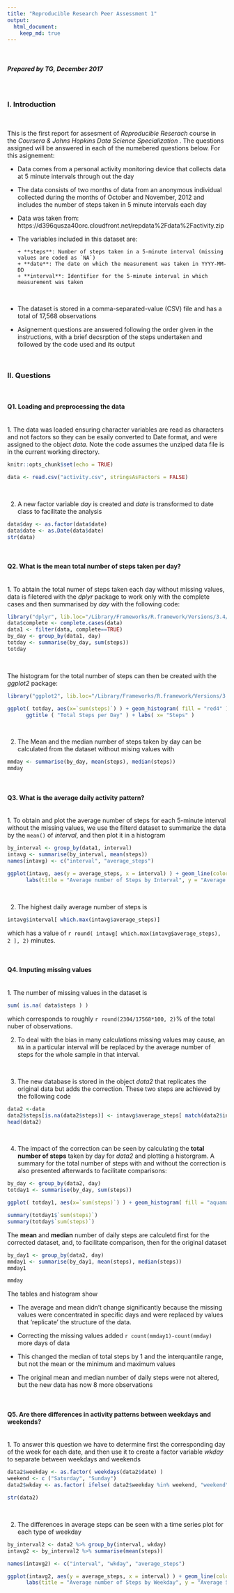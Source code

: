 ```yaml
---
title: "Reproducible Research Peer Assessment 1"
output: 
  html_document:
    keep_md: true
---
```


<br>

##### Prepared by *TG*, December 2017 

<br>

### I. Introduction

<br>

This is the first report for assesment of *Reproducible Reserach* course in the *Coursera & Johns Hopkins Data Science Specialization* . The questions assigned will be answered in each of the numebered questions below. For this asignement:

* Data comes from a personal activity monitoring device that collects data at 5 minute intervals through out the day

* The data consists of two months of data from an anonymous individual collected during the months of October and November, 2012 and includes the number of steps taken in 5 minute intervals each day

* Data was taken from: https://d396qusza40orc.cloudfront.net/repdata%2Fdata%2Factivity.zip

* The variables included in this dataset are:

      + **steps**: Number of steps taken in a 5-minute interval (missing values are coded as `NA`)
      + **date**: The date on which the measurement was taken in YYYY-MM-DD
      + **interval**: Identifier for the 5-minute interval in which measurement was taken
  
<br>

* The dataset is stored in a comma-separated-value (CSV) file and has a total of 17,568 observations

* Asignement questions are answered following the order given in the instructions, with a brief decsrption of the steps undertaken and followed by the code used and its output

<br>

### II. Questions

<br>

#### Q1. Loading and preprocessing the data
<br>
1. The data was loaded ensuring character variables are read as characters and not factors so they can be esaily converted to Date format, and were assigned to the object *data*. Note the code assumes the unziped data file is in the current working directory.


```r

knitr::opts_chunk$set(echo = TRUE)

```

```r

data <- read.csv("activity.csv", stringsAsFactors = FALSE)

```

<br>

2. A new factor variable *day* is created and *date* is transformed to date class to facilitate the analysis
<br>
```r
data$day <- as.factor(data$date)
data$date <- as.Date(data$date)
str(data)

```

<br>

#### Q2. What is the mean total number of steps taken per day?
<br>
1. To abtain the total numer of steps taken each day without missing values, data is filetered with the *dplyr* package to work only with the complete cases and then summarised by *day* with the following code:

```r

library("dplyr", lib.loc="/Library/Frameworks/R.framework/Versions/3.4/Resources/library")
data$complete <- complete.cases(data)
data1 <- filter(data, complete==TRUE)
by_day <- group_by(data1, day)
totday <- summarise(by_day, sum(steps))
totday

```

<br>

The histogram for the total number of steps can then be created with the *ggplot2* package:

```r

library("ggplot2", lib.loc="/Library/Frameworks/R.framework/Versions/3.4/Resources/library")

ggplot( totday, aes(x=`sum(steps)`) ) + geom_histogram( fill = "red4" ) +
      ggtitle ( "Total Steps per Day" ) + labs( x= "Steps" )

```

<br>  


2. The Mean and the median number of steps taken by day can be calculated from the dataset without mising values with

```r

mmday <- summarise(by_day, mean(steps), median(steps))
mmday

```

<br>

#### Q3. What is the average daily activity pattern?
<br>
1. To obtain and plot the average number of steps for each 5-minute interval without the missing values, we use the filterd dataset to summarize the data by the `mean()` of *interval*, and then plot it in a histogram

```r
by_interval <- group_by(data1, interval)
intavg <- summarise(by_interval, mean(steps))
names(intavg) <- c("interval", "average_steps")

ggplot(intavg, aes(y = average_steps, x = interval) ) + geom_line(color = "red4") +
      labs(title = "Average number of Steps by Interval", y = "Average Steps", x = "Interval")
```

<br>

2. The highest daily average number of steps is

```r
intavg$interval[ which.max(intavg$average_steps)]
```

which has a value of `r round( intavg[ which.max(intavg$average_steps), 2 ], 2)` minutes.

<br>


#### Q4. Imputing missing values
<br>
1. The number of missing values in the dataset is 

```r
sum( is.na( data$steps ) )
```

which corresponds to roughly `r round(2304/17568*100, 2)`% of the total nuber of observations.

2. To deal with the bias in many calculations missing values may cause, an `NA` in a particular interval will be replaced by the average number of steps for the whole sample in that interval. 

<br>

3. The new database is stored in the object *data2* that replicates the original data but adds the correction. These two steps are achieved by the following code

```r
data2 <-data
data2$steps[is.na(data2$steps)] <- intavg$average_steps[ match(data2$interval[ is.na(data2$steps) ], intavg$interval)]
head(data2)
```

<br>

4. The impact of the correction can be seen by calculating the **total number of steps** taken by day for *data2* and plotting a historgram. A summary for the total number of steps with and without the correction is also presented afterwards to facilitate comparisons:

```r

by_day <- group_by(data2, day)
totday1 <- summarise(by_day, sum(steps))

ggplot( totday1, aes(x=`sum(steps)`) ) + geom_histogram( fill = "aquamarine4" ) +ggtitle ( "Total Steps per Day after Correction" ) + labs( x= "Steps" )

summary(totday1$`sum(steps)`)
summary(totday$`sum(steps)`)

```


The **mean** and **median** number of daily steps are calculetd first for the corrected dataset, and, to facilitate comparison, then for the original dataset

```r

by_day1 <- group_by(data2, day)
mmday1 <- summarise(by_day1, mean(steps), median(steps))
mmday1 

mmday
```

The tables and histogram show

* The average and mean didn't change significantly because the missing values were concentrated in specific days and were replaced by values that 'replicate' the structure of the data.

* Correcting the missing values added `r count(mmday1)-count(mmday)` more days of data

* This changed the median of total steps by 1 and the interquantile range, but not the mean or the minimum and maximum values

* The original mean and median number of daily steps were not altered, but the new data has now 8 more observations

<br>

#### Q5. Are there differences in activity patterns between weekdays and weekends?
<br>
1. To answer this question we have to determine first the corresponding day of the week for each date, and then use it to create a factor variable *wkday* to separate between weekdays and weekends

```r
data2$weekday <- as.factor( weekdays(data2$date) )
weekend <- c ("Saturday", "Sunday")
data2$wkday <- as.factor( ifelse( data2$weekday %in% weekend, "weekend", "weekday") )

str(data2)

```

<br>

2. The differences in average steps can be seen with a time series plot for each type of weekday  

```r

by_interval2 <- data2 %>% group_by(interval, wkday)
intavg2 <- by_interval2 %>% summarise(mean(steps))

names(intavg2) <- c("interval", "wkday", "average_steps")

ggplot(intavg2, aes(y = average_steps, x = interval) ) + geom_line(color="blue4") + facet_grid(wkday~.) + 
      labs(title = "Average number of Steps by Weekday", y = "Average Steps", x = "Interval")

```

